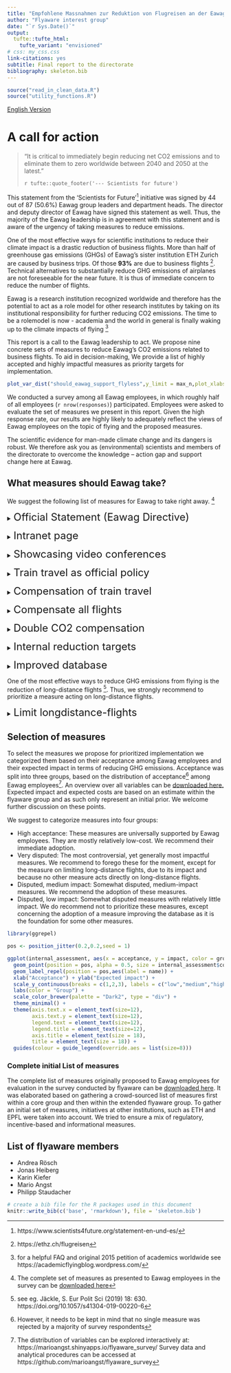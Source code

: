 ```yaml
---
title: "Empfohlene Massnahmen zur Reduktion von Flugreisen an der Eawag"
author: "Flyaware interest group"
date: "`r Sys.Date()`"
output:
  tufte::tufte_html:
    tufte_variant: "envisioned"
# css: my_css.css
link-citations: yes
subtitle: Final report to the directorate
bibliography: skeleton.bib
---
```


```r
source("read_in_clean_data.R")
source("utility_functions.R")
```

<a href="index.html">English Version</a>

# A call for action

> "It is critical to immediately begin reducing net CO2 emissions and to eliminate them to zero worldwide between 2040 and 2050 at the latest."
>
> `r tufte::quote_footer('--- Scientists for future')`

This statement from the ‘Scientists for Future’^[https://www.scientists4future.org/statement-en-und-es/]  initiative was signed by 44 out of 87 (50.6%) Eawag group leaders and department heads. The director and deputy director of Eawag have signed this statement as well. Thus, the majority of the Eawag leadership is in agreement with this statement and is aware of the urgency of taking measures to reduce emissions.

One of the most effective ways for scientific institutions to reduce their climate impact is a drastic reduction of business flights. More than half of greenhouse gas emissions (GHGs) of Eawag's sister institution ETH Zurich are caused by business trips. Of those **93%** are due to business flights ^[https://ethz.ch/flugreisen]. Technical alternatives to substantially reduce GHG emissions of airplanes are not foreseeable for the near future. It is thus of immediate concern to reduce the number of flights.

Eawag is a research institution recognized worldwide and therefore has the potential to act as a role model for other research institutes by taking on its institutional responsibility for further reducing CO2 emissions. The time to be a rolemodel is now - academia and the world in general is finally waking up to the climate impacts of flying ^[for a helpful FAQ and original 2015 petition of academics worldwide see https://academicflyingblog.wordpress.com/]

This report is a call to the Eawag leadership to act. We propose nine concrete sets of measures to reduce Eawag’s CO2 emissions related to business flights. To aid in decision-making, We provide a list of highly accepted and highly impactful measures as priority targets for implementation.

```r
plot_var_dist("should_eawag_support_flyless",y_limit = max_n,plot_xlabs = TRUE, plot_legend = FALSE, fill_var = "none", graph_title = "Eawag should support flying less")
```

We conducted a survey among all Eawag employees, in which roughly half of all employees (`r nrow(responses)`) participated. Employees were asked to evaluate the set of measures we present in this report. Given the high response rate, our results are highly likely to adequately reflect the views of Eawag employees on the topic of flying and the proposed measures.

The scientific evidence for man-made climate change and its dangers is robust. We therefore ask you as (environmental) scientists and members of the directorate to overcome the knowledge – action gap and support change here at Eawag.

## What measures should Eawag take?

We suggest the following list of measures for Eawag to take right away. ^[The complete set of measures as presented to Eawag employees in the survey can be <a href="static/complete_list_measures.pdf">downloaded here</a>]

<details>
  <summary> <font size="5"> Official Statement (Eawag Directive) </font> </summary>
  
  Eawag officially states that low-carbon transport (e.g. train) is preferred over high-carbon transport (e.g. flying) in an Eawag directive. 
  
</details> <p>

<details>
  <summary> <font size="5"> Intranet page </font> </summary>
  
  Eawag sets up an intranet page on climate friendly mobility. This webpage will provide useful information on:
  
  1. International train travel such as on booking platforms (e.g. loco2.com, trainline.com and interrail.eu) that facilitate the booking process of train tickets within Europe
  
  2. Video conference training 
  
  3. The compensation system of CO2 emissions from flying at Eawag
</details> <p>

<details>
  <summary> <font size="5"> Showcasing video conferences </font> </summary>
  
  Eawag promotes the videoconferencing technology by showcasing it during larger events, such as in Eawag seminars and conferences hosted at Eawag.
  
</details> <p>

<details>
  <summary> <font size="5"> Train travel as official policy </font> </summary>
  
  Eawag will recommend and state within the developed directive (see measure official statement) that flights to destinations that can be reached within 10 hours by train, or that can be reached using an overnight train option, should be avoided. The journey will be considered as working time.
  
</details> <p>

<details>
  <summary> <font size="5"> Compensation of train travel </font> </summary>
  
  Eawag officially states that low-carbon transport (e.g. train) is preferred over high-carbon transport (e.g. flying) in an Eawag directive. 
  
</details> <p>

<details>
  <summary> <font size="5"> Compensate all flights </font> </summary>
  
  All flights, independent of the funding source, are collected in the reporting database (see measure improved database). Hence, even flights paid for through external funding (e.g. invitations by other research institutes, universities etc.) - which haven’t previously been considered - will also be compensated.
  
</details> <p>

<details>
  <summary> <font size="5"> Double CO2 compensation </font> </summary>
  
  To further support climate friendly travel options, the CO2 compensation fee for all flights will be doubled.
  
</details> <p>

<details>
  <summary> <font size="5"> Internal reduction targets </font> </summary>
  
  After having established a database of mobility behavior over three years (see measure improved database) all departments are requested to set internal reduction targets, e.g. a reduction of 20-50% over the following five years compared to the collected three-year average.
  
</details> <p>

<details>
  <summary> <font size="5"> Improved database </font> </summary>
  
  The Eawag reporting database, which collects data on conference contributions, supervision of students etc., will be extended to collect data on mobility behavior. For each international business trip, information on the following will be collected: 
  
  1. Type of transportation used (flight, train, bus, etc.) 
  
  2. Purpose of business trip (conference, project meeting, etc.) 
  
  3. Points of departure and arrival  
    
</details> <p>

One of the most effective ways to reduce GHG emissions from flying is the reduction of long-distance flights ^[see eg. Jäckle, S. Eur Polit Sci (2019) 18: 630. https://doi.org/10.1057/s41304-019-00220-6]. Thus, we strongly recommend to prioritize a measure acting on long-distance flights.

<details>
  <summary> <font size="5"> Limit longdistance-flights </font> </summary>
  
  Overseas flights cause by far the largest amount of CO2 emissions among Eawag business flights. Therefore, Eawag will restrict the number of overseas flights (except for field work): 
  
  1. Group Leaders, Department Heads and the Directorate: 1 overseas flight within 2 years 
  
  2. PhD students and Postdocs: 1 overseas flight within PhD / Postdoc project period 
  
  3. Other staff: 1 overseas flight within 4 years (comparable to length of PhD project)
  
</details> <p>



## Selection of measures

To select the measures we propose for prioritized implementation we categorized them based on their acceptance among Eawag employees and their expected impact in terms of reducing GHG emissions. Acceptance was split into three groups, based on the distribution of acceptance^[However, it needs to be kept in mind that no single measure was rejected by a majority of survey respondents] among Eawag employees^[The distribution of variables can be explored interactively at: https://marioangst.shinyapps.io/flyaware_survey/ 
Survey data and analytical procedures can be accessed at https://github.com/marioangst/flyaware_survey]. An overview over all variables can be <a href="Viz_outputs/all_all_small_multiples.pdf">downloaded here.</a>
Expected impact and expected costs are based on an estimate within the flyaware group and as such only represent an initial prior. We welcome further discussion on these points.

We suggest to categorize measures into four groups:

- High acceptance: These measures are universally supported by Eawag employees. They are mostly relatively low-cost. We recommend their immediate adoption.
- Very disputed: The most controversial, yet generally most impactful measures. We recommend to forego these for the moment, except for the measure on limiting long-distance flights, due to its impact and because no other measure acts directly on long-distance flights.
- Disputed, medium impact: Somewhat disputed, medium-impact measures. We recommend the adoption of these measures.
- Disputed, low impact: Somewhat disputed measures with relatively little impact. We do recommend not to prioritize these measures, except concerning the adoption of a measure improving the database as it is the foundation for some other measures.

```r
library(ggrepel)

pos <- position_jitter(0.2,0.2,seed = 1)

ggplot(internal_assessment, aes(x = acceptance, y = impact, color = group)) +
  geom_point(position = pos, alpha = 0.5, size = internal_assessment$cost * 5) + 
  geom_label_repel(position = pos,aes(label = name)) +
  xlab("Acceptance") + ylab("Expected impact") +
  scale_y_continuous(breaks = c(1,2,3), labels = c("low","medium","high")) +
  labs(color = "Group") +
  scale_color_brewer(palette = "Dark2", type = "div") +
  theme_minimal() +
  theme(axis.text.x = element_text(size=12),
        axis.text.y = element_text(size=12),
        legend.text = element_text(size=12),
        legend.title = element_text(size=12),
        axis.title = element_text(size = 18),
        title = element_text(size = 18)) +
  guides(colour = guide_legend(override.aes = list(size=8)))
```

### Complete initial List of measures

The complete list of measures originally proposed to Eawag employees for evaluation in the survey conducted by flyaware can be <a href="static/complete_list_measures.pdf">downloaded here</a>. It was elaborated based on gathering a crowd-sourced list of measures first within a core group and then within the extended flyaware group. To gather an initial set of measures, initiatives at other institutions, such as ETH and EPFL were taken into account. We tried to ensure a mix of regulatory, incentive-based and informational measures.

## List of flyaware members

- Andrea Rösch
- Jonas Heiberg
- Karin Kiefer
- Mario Angst
- Philipp Staudacher


```r
# create a bib file for the R packages used in this document
knitr::write_bib(c('base', 'rmarkdown'), file = 'skeleton.bib')
```